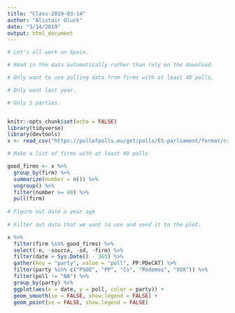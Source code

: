 ```yaml
---
title: "Class-2019-03-14"
author: "Alistair Gluck"
date: "3/14/2019"
output: html_document
---
```

```r
# Let's all work on Spain.

# Read in the data automatically rather than rely on the download.

# Only want to use polling data from firms with at least 40 polls.

# Only want last year.

# Only 5 parties.


knitr::opts_chunk$set(echo = FALSE)
library(tidyverse)
library(devtools)
x <- read_csv("https://pollofpolls.eu/get/polls/ES-parliament/format/csv")
```

```r
# Make a list of firms with at least 40 polls

good_firms <- x %>% 
  group_by(firm) %>% 
  summarize(number = n()) %>% 
  ungroup() %>% 
  filter(number >= 40) %>% 
  pull(firm)
  
# Figure out date a year ago
  
# Filter out data that we want to use and send it to the plot.

x %>% 
  filter(firm %in% good_firms) %>% 
  select(-n, -source, -sd, -firm) %>% 
  filter(date > Sys.Date() - 365) %>%
  gather(key = "party", value = "poll", PP:PDeCAT) %>% 
  filter(party %in% c("PSOE", "PP", "Cs", "Podemos", "VOX")) %>% 
  filter(poll != "NA") %>%
  group_by(party) %>% 
  ggplot(aes(x = date, y = poll, color = party)) + 
  geom_smooth(se = FALSE, show.legend = FALSE) + 
  geom_point(se = FALSE, show.legend = FALSE)
  
```